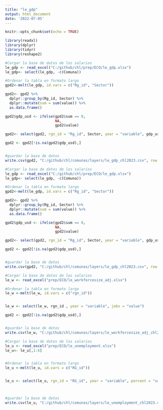 ```yaml
---
title: "le_gdp"
output: html_document
date: '2022-07-05'
---
```


```r
knitr::opts_chunk$set(echo = TRUE)
```

```r
library(readxl)
library(dplyr)
library(tidyr)
library(reshape2)
```

```r
#Cargar la base de datos de los salarios 
le_gdp <- read_excel("C:/github/chl/prep/ECO/le_gdp.xlsx")
le_gdp<- select(le_gdp, -c(Comuna))

#Ordenar la tabla en formato largo
gpd2<-melt(le_gdp, id.vars = c("Rg_id", "Sector"))

gpd2<- gpd2 %>%
  dplyr::group_by(Rg_id, Sector) %>%
  dplyr::mutate(sum = sum(value)) %>%
  as.data.frame()

gpd2$gdp_usd <- ifelse(gpd2$sum == 0, 
                       NA, 
                       gpd2$value)

gpd2<- select(gpd2, rgn_id = "Rg_id", Sector, year = "variable", gdp_usd)

gpd2 <- gpd2[!is.na(gpd2$gdp_usd),]


#guardar la base de datos 
write.csv(gpd2, "C:/github/chl/comunas/layers/le_gdp_chl2023.csv", row.names = FALSE, na = "")
```


```r
#Cargar la base de datos de los salarios 
le_gdp <- read_excel("C:/github/chl/prep/ECO/le_gdp.xlsx")
le_gdp<- select(le_gdp, -c(Comuna))

#Ordenar la tabla en formato largo
gpd2<-melt(le_gdp, id.vars = c("Rg_id", "Sector"))

gpd2<- gpd2 %>%
  dplyr::group_by(Rg_id, Sector) %>%
  dplyr::mutate(sum = sum(value)) %>%
  as.data.frame()

gpd2$gdp_usd <- ifelse(gpd2$sum == 0, 
                       NA, 
                       gpd2$value)

gpd2<- select(gpd2, rgn_id = "Rg_id", Sector, year = "variable", gdp_usd)

gpd2 <- gpd2[!is.na(gpd2$gdp_usd),]


#guardar la base de datos 
write.csv(gpd2, "C:/github/chl/comunas/layers/le_gdp_chl2023.csv", row.names = FALSE, na = "")
```



```r
#Cargar la base de datos de los salarios 
le_w <- read_excel("prep/ECO/le_workforcesize_adj.xlsx")

#Ordenar la tabla en formato largo
le_w <-melt(le_w, id.vars = c("rgn_id"))


le_w <- select(le_w, rgn_id , year = "variable", jobs = "value")

gpd2 <- gpd2[!is.na(gpd2$gdp_usd),]


#guardar la base de datos 
write.csv(le_w, "C:/github/chl/comunas/layers/le_workforcesize_adj_chl2023.csv", row.names = FALSE, na = "")
```

```r
#Cargar la base de datos de los salarios 
le_u <- read_excel("prep/ECO/le_unemployment.xlsx")
le_u<- le_u[,1:6]


#Ordenar la tabla en formato largo
le_u <-melt(le_u, id.vars = c("RG_id"))


le_u <- select(le_u, rgn_id = "RG_id", year = "variable", percent = "value")



#guardar la base de datos 
write.csv(le_u, "C:/github/chl/comunas/layers/le_unemployment_chl2023.csv", row.names = FALSE, na = "")
```





















